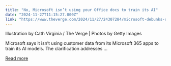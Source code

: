 ```yaml
---
title: "No, Microsoft isn’t using your Office docs to train its AI"
date: "2024-11-27T11:15:27.000Z"
link: "https://www.theverge.com/2024/11/27/24307284/microsoft-debunks-office-ai-data-scraping-rumors"
---
```


Illustration by Cath Virginia / The Verge | Photos by Getty Images
    

  
Microsoft says it isn’t using customer data from its Microsoft 365 apps to train its AI models. The clarification addresses ...

[Read more](https://www.theverge.com/2024/11/27/24307284/microsoft-debunks-office-ai-data-scraping-rumors)
